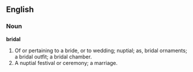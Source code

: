==English==

===Noun===

'''bridal'''

#Of or pertaining to a bride, or to wedding; nuptial; as, bridal ornaments; a bridal outfit; a bridal chamber.
#A nuptial festival or ceremony; a marriage.